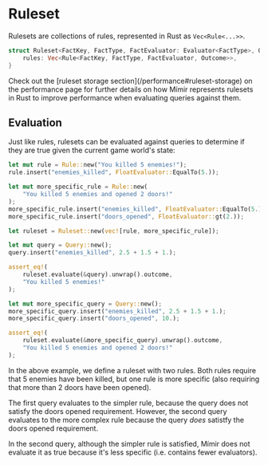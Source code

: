
# Ruleset

Rulesets are collections of rules, represented in Rust as `Vec<Rule<...>>`.

```rs
struct Ruleset<FactKey, FactType, FactEvaluator: Evaluator<FactType>, Outcome> {
    rules: Vec<Rule<FactKey, FactType, FactEvaluator, Outcome>>,
}
```

<Callout type="info">
    Check out the [ruleset storage section](/performance#ruleset-storage) on the performance page for further details on how Mímir represents rulesets in Rust to improve performance when evaluating queries against them.
</Callout>

## Evaluation

Just like rules, rulesets can be evaluated against queries to determine if they are true given the current game world's state:

```rs
let mut rule = Rule::new("You killed 5 enemies!");
rule.insert("enemies_killed", FloatEvaluator::EqualTo(5.));

let mut more_specific_rule = Rule::new(
    "You killed 5 enemies and opened 2 doors!"
);
more_specific_rule.insert("enemies_killed", FloatEvaluator::EqualTo(5.));
more_specific_rule.insert("doors_opened", FloatEvaluator::gt(2.));

let ruleset = Ruleset::new(vec![rule, more_specific_rule]);

let mut query = Query::new();
query.insert("enemies_killed", 2.5 + 1.5 + 1.);

assert_eq!(
    ruleset.evaluate(&query).unwrap().outcome,
    "You killed 5 enemies!"
);

let mut more_specific_query = Query::new();
more_specific_query.insert("enemies_killed", 2.5 + 1.5 + 1.);
more_specific_query.insert("doors_opened", 10.);

assert_eq!(
    ruleset.evaluate(&more_specific_query).unwrap().outcome,
    "You killed 5 enemies and opened 2 doors!"
);
```

In the above example, we define a ruleset with two rules. Both rules require that 5 enemies have been killed, but one rule is more specific (also requiring that more than 2 doors have been opened).

The first query evaluates to the simpler rule, because the query does not satisfy the doors opened requirement. However, the second query evaluates to the more complex rule because the query *does* satistfy the doors opened requirement.

<Callout type="info">
    In the second query, although the simpler rule is satisfied, Mímir does not evaluate it as true because it's less specific (i.e. contains fewer evaluators).
</Callout>
